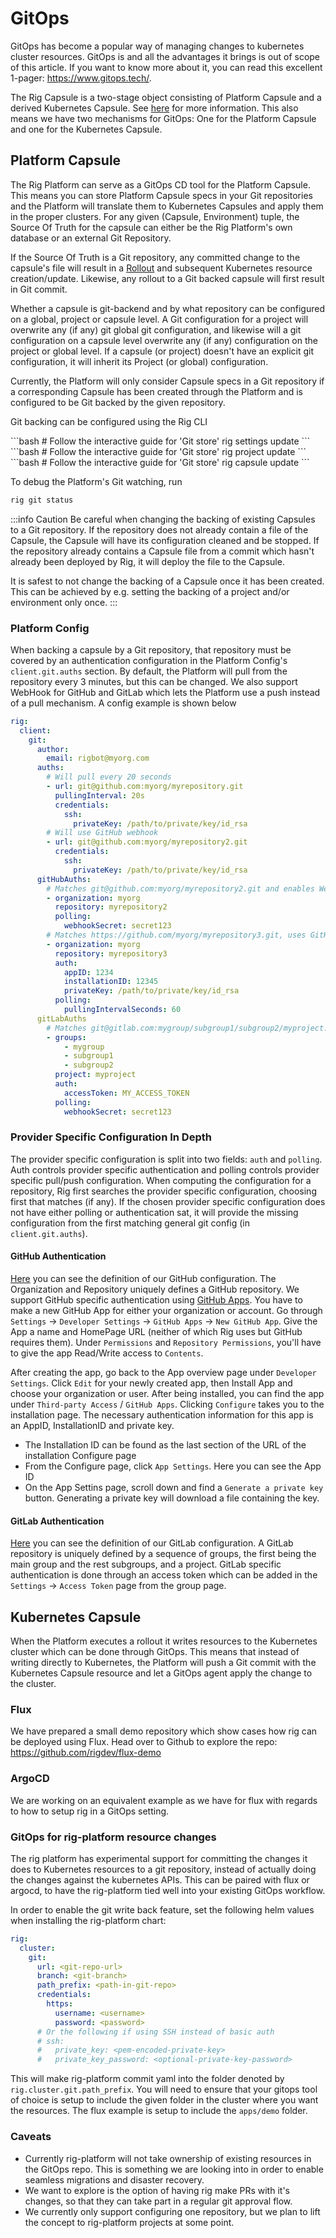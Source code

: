 
# GitOps

GitOps has become a popular way of managing changes to kubernetes cluster
resources. GitOps is and all the advantages it brings is out of scope 
of this article. If you want to know more about it, you can read this 
excellent 1-pager: https://www.gitops.tech/.

The Rig Capsule is a two-stage object consisting of Platform Capsule and a derived Kubernetes Capsule. See [here](/operator-manual/crd-operator) for more information. This also means we have two mechanisms for GitOps: One for the Platform Capsule and one for the Kubernetes Capsule.

## Platform Capsule
The Rig Platform can serve as a GitOps CD tool for the Platform Capsule. This means you can store Platform Capsule specs in your Git repositories and the Platform will translate them to Kubernetes Capsules and apply them in the proper clusters.
For any given (Capsule, Environment) tuple, the Source Of Truth for the capsule can either be the Rig Platform's own database or an external Git Repository.

If the Source Of Truth is a Git repository, any committed change to the capsule's file will result in a [Rollout](/platform/rollouts) and subsequent Kubernetes resource creation/update. Likewise, any rollout to a Git backed capsule will first result in Git commit.

Whether a capsule is git-backend and by what repository can be configured on a global, project or capsule level. A Git configuration for a project will overwrite any (if any) git global git configuration, and likewise will a git configuration on a capsule level overwrite any (if any) configuration on the project or global level. If a capsule (or project) doesn't have an explicit git configuration, it will inherit its Project (or global) configuration.

Currently, the Platform will only consider Capsule specs in a Git repository if a corresponding Capsule has been created through the Platform and is configured to be Git backed by the given repository.

Git backing can be configured using the Rig CLI
<Tabs>

<TabItem value="Global" label="Global">
```bash
# Follow the interactive guide for 'Git store'
rig settings update
```
</TabItem>

<TabItem value="Project" label="Project">
```bash
# Follow the interactive guide for 'Git store'
rig project update
```
</TabItem>


<TabItem value="Capsule" label="Capsule">
```bash
# Follow the interactive guide for 'Git store'
rig capsule update
```
</TabItem>

</Tabs>

To debug the Platform's Git watching, run 
```bash
rig git status
```

:::info Caution
Be careful when changing the backing of existing Capsules to a Git repository.
If the repository does not already contain a file of the Capsule, the Capsule will have its
configuration cleaned and be stopped.
If the repository already contains a Capsule file from a commit which hasn't already been deployed by Rig,
it will deploy the file to the Capsule.

It is safest to not change the backing of a Capsule once it has been created. This can be achieved by e.g.
setting the backing of a project and/or environment only once.
:::

### Platform Config
When backing a capsule by a Git repository, that repository must be covered by an authentication configuration in the Platform Config's `client.git.auths` section. By default, the Platform will pull from the repository every 3 minutes, but this can be changed. We also support WebHook for GitHub and GitLab which lets the Platform use a push instead of a pull mechanism. A config example is shown below
```yaml title="Helm values - Platform"
rig:
  client:
    git:
      author:
        email: rigbot@myorg.com    
      auths:
        # Will pull every 20 seconds
        - url: git@github.com:myorg/myrepository.git
          pullingInterval: 20s
          credentials:
            ssh:
              privateKey: /path/to/private/key/id_rsa
        # Will use GitHub webhook
        - url: git@github.com:myorg/myrepository2.git
          credentials:
            ssh:
              privateKey: /path/to/private/key/id_rsa
      gitHubAuths:
        # Matches git@github.com:myorg/myrepository2.git and enables WebHook
        - organization: myorg
          repository: myrepository2
          polling:
            webhookSecret: secret123
        # Matches https://github.com/myorg/myrepository3.git, uses GitHub authentication and pulls every 60 seconds.
        - organization: myorg
          repository: myrepository3
          auth:
            appID: 1234
            installationID: 12345
            privateKey: /path/to/private/key/id_rsa
          polling:
            pullingIntervalSeconds: 60
      gitLabAuths
        # Matches git@gitlab.com:mygroup/subgroup1/subgroup2/myproject.git, uses GitLab authentication and enables WebHook.
        - groups:
            - mygroup
            - subgroup1
            - subgroup2
          project: myproject
          auth:
            accessToken: MY_ACCESS_TOKEN
          polling:
            webhookSecret: secret123
````


### Provider Specific Configuration In Depth
The provider specific configuration is split into two fields: `auth` and `polling`. Auth controls provider specific authentication and polling controls provider specific pull/push configuration.
When computing the configuration for a repository, Rig first searches the provider specific configuration, choosing first that matches (if any). If the chosen provider specific configuration does not have
either polling or authentication sat, it will provide the missing configuration from the first matching general git config (in `client.git.auths`).

#### GitHub Authentication
[Here](/api/config/v1alpha1#github) you can see the definition of our GitHub configuration. The Organization and Repository uniquely defines a GitHub repository. We support GitHub specific authentication using [GitHub Apps](https://docs.github.com/en/apps).
You have to make a new GitHub App for either your organization or account. Go through `Settings` -> `Developer Settings` -> `GitHub Apps` -> `New GitHub App`. Give the App a name and HomePage URL (neither of which Rig uses but GitHub requires them). Under `Permissions` and `Repository Permissions`, you'll have to give the app Read/Write access to `Contents`.

After creating the app, go back to the App overview page under `Developer Settings`. Click `Edit` for your newly created app, then Install App and choose your organization or user. After being installed, you can find the app under `Third-party Access` / `GitHub Apps`. Clicking `Configure` takes you to the installation page.
The necessary authentication information for this app is an AppID, InstallationID and private key. 
- The Installation ID can be found as the last section of the URL of the installation Configure page
- From the Configure page, click `App Settings`. Here you can see the App ID
- On the App Settins page, scroll down and find a `Generate a private key` button. Generating a private key will download a file containing the key.

#### GitLab Authentication
[Here](/api/config/v1alpha1#gitlab) you can see the definition of our GitLab configuration. A GitLab repository is uniquely defined by a sequence of groups, the first being the main group and the rest subgroups, and a project.
GitLab specific authentication is done through an access token which can be added in the `Settings` -> `Access Token` page from the group page.

## Kubernetes Capsule

When the Platform executes a rollout it writes resources to the Kubernetes cluster which can be done through GitOps. This means that instead of writing directly to Kubernetes, the Platform will push a Git commit with the Kubernetes Capsule resource and let a GitOps agent apply the change to the cluster.

### Flux

We have prepared a small demo repository which show cases how rig can be
deployed using Flux. Head over to Github to explore the repo:
https://github.com/rigdev/flux-demo

### ArgoCD

We are working on an equivalent example as we have for flux with regards to how
to setup rig in a GitOps setting.

### GitOps for rig-platform resource changes

The rig platform has experimental support for committing the changes it does to
Kubernetes resources to a git repository, instead of actually doing the changes
against the kubernetes APIs. This can be paired with flux or argocd, to have
the rig-platform tied well into your existing GitOps workflow.

In order to enable the git write back feature, set the following helm values
when installing the rig-platform chart:

```yaml title="Helm values - Platform"
rig:
  cluster:
    git:
      url: <git-repo-url>
      branch: <git-branch>
      path_prefix: <path-in-git-repo>
      credentials:
        https:
          username: <username>
          password: <password>
      # Or the following if using SSH instead of basic auth
      # ssh:
      #   private_key: <pem-encoded-private-key>
      #   private_key_password: <optional-private-key-password>
```

This will make rig-platform commit yaml into the folder denoted by
`rig.cluster.git.path_prefix`. You will need to ensure that your gitops tool of
choice is setup to include the given folder in the cluster where you want the
resources. The flux example is setup to include the `apps/demo` folder.

### Caveats

- Currently rig-platform will not take ownership of existing resources in the
  GitOps repo. This is something we are looking into in order to enable
  seamless migrations and disaster recovery.
- We want to explore is the option of having rig make PRs with it's changes, so
  that they can take part in a regular git approval flow.
- We currently only support configuring one repository, but we plan to lift the
  concept to rig-platform projects at some point.

